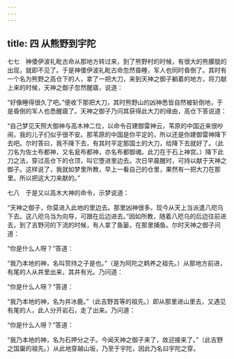 ```yaml
---
---
---
```

title: 四 从熊野到宇陀
---




七七　神倭伊波礼毗古命从那地方转过来，到了熊野村的时候，有很大的熊朦胧的出现，就即不见了。于是神倭伊波礼毗古命忽然昏睡，军人也同时昏倒了。其时有一个名为熊野之高仓下的人，拿了一把大刀，来到天神之御子躺着的地方，将刀献上来的时候，天神之御子忽然醒寤，说道：

“好像睡得很久了吧。”便收下那把大刀，其时熊野山的凶神悉皆自然被斩倒地，于是昏倒的军人也悉醒寤了。天神之御子乃问其获得此大刀的缘由，高仓下答说道：

“自己梦见天照大御神与高木神二位，以命令召建御雷神云，苇原的中国近来很吵闹，我的儿子们似乎很不安。那苇原的中国是你平定的，所以还是你建御雷神降下去吧。尔时答曰，我不降下去，有其时平定那国土的大刀，给降下去就好了。（此刀名为佐士布都神，又名瓮布都神，亦名布都御魂。此刀在于石上神宫。）降下此刀之法，穿过高仓下的仓顶，叫它堕进里边去。次日早晨醒时，可持以献于天神之御子。这样说了，我就如梦里所教，早上一看自己的仓里，果然有一把大刀在那里。所以把这大刀来献的。”

七八　于是又以高木大神的命令，示梦说道：

“天神之御子，你莫进入此地的里边去。那里凶神很多。现今从天上当派遣八咫乌下去。这八咫乌当为向导，可跟在后边进去。”因如所教，随着八咫乌的后边往前进去，到了吉野河的下流的时候，有人拿了鱼篓，在那里捕鱼。尔时天神之御子问道：

“你是什么人呀？”答道：

“我乃本地的神，名叫贽持之子是也。”（是为阿陀之鹈养之祖先。）从那地方前进，有尾的人从井里出来，其井有光。乃问道：

“你是什么人呀？”答道：

“我乃本地的神，名为井冰鹿。”（此吉野首等的祖先。）即从那里进山里去，又遇见有尾的人，此人分开岩石，走了出来。乃问道：

“你是什么人呀？”答道：

“我乃本地的神，名为石押分之子。今闻天神之御子来了，故迎接来了。”（此吉野之国巢的祖先。）从此地穿越山坂，乃至于宇陀，因此乃名曰宇陀之穿。